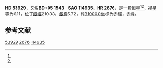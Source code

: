 {{Starbox begin
| name = HD 53929
}}
{{Starbox observe
| epoch = [[J2000.0|J2000.0]]
| constell = {{星座名待查}}<ref name=SIMBAD>{{cite web
 | url=http://simbad.u-strasbg.fr/simbad/sim-id?Ident=HR+2676
 | title=Pulsating variable Star
 | publisher=Centre de Données astronomiques de Strasbourg
 | work=SIMBAD
 | accessdate=2012-07-13
 | archive-date=2016-03-16
 | archive-url=https://web.archive.org/web/20160316192233/http://simbad.u-strasbg.fr/simbad/sim-id?Ident=HR+2676
 | dead-url=no
 }}</ref><ref name=DATA>{{cite web
 | url=http://vizier.u-strasbg.fr/viz-bin/VizieR-5?-out.add=.&-source=5050&-corr=PK=HR&-out.max=9999&HR=2676
 | title=VizieR Detailed Page
 | accessdate=2012-07-13
 | archive-date=2016-03-05
 | archive-url=https://web.archive.org/web/20160305062747/http://vizier.u-strasbg.fr/viz-bin/VizieR-5?-out.add=.&-source=5050&-corr=PK=HR&-out.max=9999&HR=2676
 | dead-url=no
 }}</ref>
| 星官 = 
| ra = {{RA|7|7|6.4}}<ref name=SIMBAD /><ref name=DATA />
| dec = {{DEC|+4|54|37}}<ref name=SIMBAD /><ref name=DATA />
| appmag_v = 6.11<ref name=SIMBAD /><ref name=DATA />
}}
{{Starbox character
| class = B9.5III<ref name=SIMBAD /><ref name=DATA />
| b-v = -0.13<ref name=SIMBAD /><ref name=DATA />
| u-b = -0.47<ref name=SIMBAD /><ref name=DATA />
| r-i = <ref name=SIMBAD /><ref name=DATA />
| variable = 
}}
{{Starbox astrometry
| radial_v = -0.47
| prop_mo_ra = 6
| parallax = 
| p_error = 
}}
{{Starbox catalog
| names =BD+05 1543，[[SAO星表|SAO]] 114935，[[HD星表|HD]] 53929，[[HR星表|HR]] 2676}}
{{Starbox reference |Simbad=HR+2676}}
{{Starbox end}}

'''HD 53929'''，又名'''BD+05 1543'''，'''SAO 114935'''、'''HR 2676'''，是一颗恒星<ref name=SIMBAD /><ref name=DATA />，视星等为6.11，位于[[銀道座標系|銀經]]210.33，[[銀道座標系|銀緯]]5.72，其[[B1900.0|B1900.0]]坐标为赤經{{RA|7|1|48}}，赤緯{{DEC|+5|5.72|55}}。

== 参考文献 ==
{{reflist}}

{{star-stub}}

[[Category:HD和HDE天體|53929]]
[[Category:HR天體|2676]]
[[Category:SAO天體|114935]]
